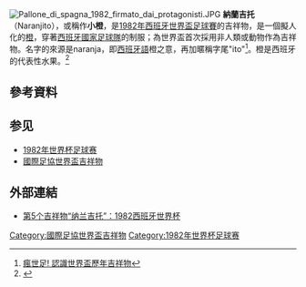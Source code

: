 {{Merge |1=國際足協世界盃吉祥物|time=2021-01-14T09:15:40+00:00}}
[[File:Pallone_di_spagna_1982_firmato_dai_protagonisti.JPG|thumb]]
'''納蘭吉托'''（Naranjito），或稱作'''小橙'''，是[[1982年世界盃足球賽|1982年西班牙世界盃足球賽]]的吉祥物，是一個擬人化的[[橙|橙]]，穿著[[西班牙國家足球隊|西班牙國家足球隊]]的制服；為世界盃首次採用非人類或動物作為吉祥物。名字的來源是naranja，即[[西班牙語|西班牙語]]橙之意，再加暱稱字尾"ito"<ref>[http://waknow.com/archives/11492 瘋世足! 認識世界盃歷年吉祥物]{{dead link|date=2018年4月 |bot=InternetArchiveBot |fix-attempted=yes }}</ref>。橙是西班牙的代表性水果。<ref>{{Cite web |url=https://www.fifa.com/worldcup/photos/galleries/fifa-world-cup-mascots-1966-2010 |title=FIFA World Cup mascots: 1966-2010 |accessdate=2018-07-19 |archive-date=2018-07-19 |archive-url=https://web.archive.org/web/20180719203500/https://www.fifa.com/worldcup/photos/galleries/fifa-world-cup-mascots-1966-2010 |dead-url=no }}</ref>

==參考資料==
{{reflist}}

== 参见 ==
*[[1982年世界杯足球赛|1982年世界杯足球赛]]
*[[國際足協世界盃吉祥物|國際足協世界盃吉祥物]]

==外部連結==
*[http://worldcup.qq.com/a/20100320/000019.htm 第5个吉祥物“纳兰吉托”：1982西班牙世界杯]

{{FIFA_World_Cup_symbols}}

[[Category:國際足協世界盃吉祥物|Category:國際足協世界盃吉祥物]]
[[Category:1982年世界杯足球赛|Category:1982年世界杯足球赛]]